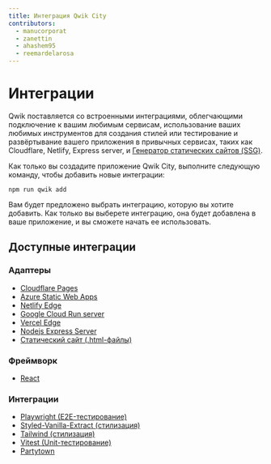 ```yaml
---
title: Интеграция Qwik City
contributors:
  - manucorporat
  - zanettin
  - ahashem95
  - reemardelarosa
---
```


# Интеграции

Qwik поставляется со встроенными интеграциями, облегчающими подключение к вашим любимым сервисам, использование ваших любимых инструментов для создания стилей или тестирование и развёртывание вашего приложения в привычных сервисах, таких как Cloudflare, Netlify, Express server, и [Генератор статических сайтов (SSG)](/docs/(qwikcity)/guides/static-site-generation/index.mdx).

Как только вы создадите приложение Qwik City, выполните следующую команду, чтобы добавить новые интеграции:

```shell
npm run qwik add
```

Вам будет предложено выбрать интеграцию, которую вы хотите добавить. Как только вы выберете интеграцию, она будет добавлена в ваше приложение, и вы сможете начать ее использовать.

## Доступные интеграции

### Адаптеры

- [Cloudflare Pages](/deployments/cloudflare-pages/index.mdx)
- [Azure Static Web Apps](/deployments/azure-swa/index.mdx)
- [Netlify Edge](/deployments/netlify-edge/index.mdx)
- [Google Cloud Run server](/deployments/gcp-cloud-run/index.mdx)
- [Vercel Edge](/deployments/vercel-edge/index.mdx)
- [Nodejs Express Server](/deployments/node/index.mdx)
- [Статический сайт (.html-файлы)](/docs/(qwikcity)/guides/static-site-generation/index.mdx)

### Фреймворк

- [React](/integrations/react/index.mdx)

### Интеграции

- [Playwright (E2E-тестирование)](/integrations/playwright/index.mdx)
- [Styled-Vanilla-Extract (стилизация)](/integrations/styled-vanilla-extract/index.mdx)
- [Tailwind (стилизация)](/integrations/tailwind/index.mdx)
- [Vitest (Unit-тестирование)](/integrations/vitest/index.mdx)
- [Partytown](/integrations/partytown/index.mdx)
